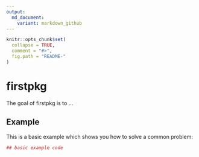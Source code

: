 ```yaml
---
output:
  md_document:
    variant: markdown_github
---
```


<!-- README.md is generated from README.Rmd. Please edit that file -->

```r
knitr::opts_chunk$set(
  collapse = TRUE,
  comment = "#>",
  fig.path = "README-"
)
```

# firstpkg

The goal of firstpkg is to ...

## Example

This is a basic example which shows you how to solve a common problem:

```r
## basic example code
```
